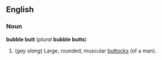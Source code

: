 ==English==
===Noun===
'''bubble butt''' (''plural'' '''bubble butts''')

#(''gay slang'') Large, rounded, muscular [[buttocks]] (of a man).